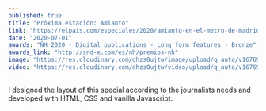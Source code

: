 ```yaml
---
published: true
title: "Próxima estación: Amianto"
link: "https://elpais.com/especiales/2020/amianto-en-el-metro-de-madrid/"
date: "2020-07-01"
awards: "ÑH 2020 - Digital publications - Long form features - Bronze"
awards_link: "http://snd-e.com/es/nh/premios-nh"
image: "https://res.cloudinary.com/dhzs0ujtw/image/upload/q_auto/v1676925254/portfolio/amianto_gwkmew"
video: "https://res.cloudinary.com/dhzs0ujtw/video/upload/q_auto/v1676921990/portfolio/amianto_k0y1lw"
---
```


I designed the layout of this special according to the journalists needs and developed with HTML, CSS and vanilla Javascript.
